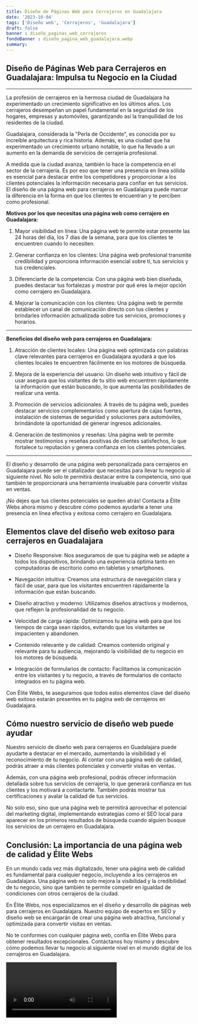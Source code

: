 ```yaml
---
title: Diseño de Páginas Web para Cerrajeros en Guadalajara
date: '2023-10-04'
tags: ['Diseño web', 'Cerrajeros', 'Guadalajara']
draft: false
banner : diseño_paginas_web_cerrajeros
fondoBanner : diseño_pagina_web_guadalajara.webp
summary: 
---
```


## Diseño de Páginas Web para Cerrajeros en Guadalajara: Impulsa tu Negocio en la Ciudad

---

La profesión de cerrajeros en la hermosa ciudad de Guadalajara ha experimentado un crecimiento significativo en los últimos años. Los cerrajeros desempeñan un papel fundamental en la seguridad de los hogares, empresas y automóviles, garantizando así la tranquilidad de los residentes de la ciudad.

Guadalajara, considerada la "Perla de Occidente", es conocida por su increíble arquitectura y rica historia. Además, es una ciudad que ha experimentado un crecimiento urbano notable, lo que ha llevado a un aumento en la demanda de servicios de cerrajería profesional.

A medida que la ciudad avanza, también lo hace la competencia en el sector de la cerrajería. Es por eso que tener una presencia en línea sólida es esencial para destacar entre los competidores y proporcionar a los clientes potenciales la información necesaria para confiar en tus servicios. El diseño de una página web para cerrajeros en Guadalajara puede marcar la diferencia en la forma en que los clientes te encuentran y te perciben como profesional.

**Motivos por los que necesitas una página web como cerrajero en Guadalajara:**

1. Mayor visibilidad en línea: Una página web te permite estar presente las 24 horas del día, los 7 días de la semana, para que los clientes te encuentren cuando lo necesiten.

2. Generar confianza en los clientes: Una página web profesional transmite credibilidad y proporciona información esencial sobre ti, tus servicios y tus credenciales.

3. Diferenciarte de la competencia: Con una página web bien diseñada, puedes destacar tus fortalezas y mostrar por qué eres la mejor opción como cerrajero en Guadalajara.

4. Mejorar la comunicación con los clientes: Una página web te permite establecer un canal de comunicación directo con tus clientes y brindarles información actualizada sobre tus servicios, promociones y horarios.

---

**Beneficios del diseño web para cerrajeros en Guadalajara:**

1. Atracción de clientes locales: Una página web optimizada con palabras clave relevantes para cerrajeros en Guadalajara ayudará a que los clientes locales te encuentren fácilmente en los motores de búsqueda.

2. Mejora de la experiencia del usuario: Un diseño web intuitivo y fácil de usar asegura que los visitantes de tu sitio web encuentren rápidamente la información que están buscando, lo que aumenta las posibilidades de realizar una venta.

3. Promoción de servicios adicionales: A través de tu página web, puedes destacar servicios complementarios como apertura de cajas fuertes, instalación de sistemas de seguridad y soluciones para automóviles, brindándote la oportunidad de generar ingresos adicionales.

4. Generación de testimonios y reseñas: Una página web te permite mostrar testimonios y reseñas positivas de clientes satisfechos, lo que fortalece tu reputación y genera confianza en los clientes potenciales.

---

El diseño y desarrollo de una página web personalizada para cerrajeros en Guadalajara puede ser el catalizador que necesitas para llevar tu negocio al siguiente nivel. No solo te permitirá destacar entre la competencia, sino que también te proporcionará una herramienta invaluable para convertir visitas en ventas.

¡No dejes que tus clientes potenciales se queden atrás! Contacta a Élite Webs ahora mismo y descubre cómo podemos ayudarte a tener una presencia en línea efectiva y exitosa como cerrajero en Guadalajara.

<GifSeo />

<Cta />

## Elementos clave del diseño web exitoso para cerrajeros en Guadalajara

- Diseño Responsive: Nos aseguramos de que tu página web se adapte a todos los dispositivos, brindando una experiencia óptima tanto en computadoras de escritorio como en tabletas y smartphones.

- Navegación intuitiva: Creamos una estructura de navegación clara y fácil de usar, para que los visitantes encuentren rápidamente la información que están buscando.

- Diseño atractivo y moderno: Utilizamos diseños atractivos y modernos, que reflejen la profesionalidad de tu negocio.

- Velocidad de carga rápida: Optimizamos tu página web para que los tiempos de carga sean rápidos, evitando que los visitantes se impacienten y abandonen.

- Contenido relevante y de calidad: Creamos contenido original y relevante para tu audiencia, mejorando la visibilidad de tu negocio en los motores de búsqueda.

- Integración de formularios de contacto: Facilitamos la comunicación entre los visitantes y tu negocio, a través de formularios de contacto integrados en tu página web.

Con Élite Webs, te aseguramos que todos estos elementos clave del diseño web exitoso estarán presentes en tu página web de cerrajeros en Guadalajara.

## Cómo nuestro servicio de diseño web puede ayudar

Nuestro servicio de diseño web para cerrajeros en Guadalajara puede ayudarte a destacar en el mercado, aumentando la visibilidad y el reconocimiento de tu negocio. Al contar con una página web de calidad, podrás atraer a más clientes potenciales y convertir visitas en ventas.

Además, con una página web profesional, podrás ofrecer información detallada sobre tus servicios de cerrajería, lo que generará confianza en tus clientes y los motivará a contactarte. También podrás mostrar tus certificaciones y avalar la calidad de tus servicios.

No solo eso, sino que una página web te permitirá aprovechar el potencial del marketing digital, implementando estrategias como el SEO local para aparecer en los primeros resultados de búsqueda cuando alguien busque los servicios de un cerrajero en Guadalajara.

## Conclusión: La importancia de una página web de calidad y Élite Webs

En un mundo cada vez más digitalizado, tener una página web de calidad es fundamental para cualquier negocio, incluyendo a los cerrajeros en Guadalajara. Una página web no solo mejora la visibilidad y la credibilidad de tu negocio, sino que también te permite competir en igualdad de condiciones con otros cerrajeros de la ciudad.

En Élite Webs, nos especializamos en el diseño y desarrollo de páginas web para cerrajeros en Guadalajara. Nuestro equipo de expertos en SEO y diseño web se encargarán de crear una página web atractiva, funcional y optimizada para convertir visitas en ventas.

No te conformes con cualquier página web, confía en Élite Webs para obtener resultados excepcionales. Contáctanos hoy mismo y descubre cómo podemos llevar tu negocio al siguiente nivel en el mundo digital de los cerrajeros en Guadalajara.

<Video />

<CtaBot job='Cerrajeros' city='Guadalajara'/>

<Gmaps query='Guadalajara+españa+maps' />